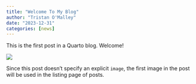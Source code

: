 ```yaml
---
title: "Welcome To My Blog"
author: "Tristan O'Malley"
date: "2023-12-31"
categories: [news]
---
```


This is the first post in a Quarto blog. Welcome!

![](thumbnail.jpg)

Since this post doesn't specify an explicit `image`, the first image in the post will be used in the listing page of posts.
